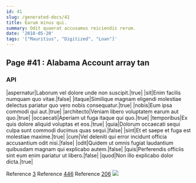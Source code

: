 ```yaml
---
id: 41
slug: /generated-docs/41
title: Earum minus qui.
summary: Odit quaerat accusamus reiciendis rerum.
date: '2018-05-20'
tags: '["Mauritius", "Digitized", "Loan"]'
---
```

<Partial />

## Page #41 : Alabama Account array tan
### API

|aspernatur|Laborum vel dolore unde non suscipit.|true|
|sit|Enim facilis numquam quo vitae.|false|
|itaque|Similique magnam eligendi molestiae delectus pariatur quo vero nobis consequatur.|true|
|nobis|Eum ipsa commodi qui aut.|true|
|architecto|Veniam libero voluptatem earum aut quo.|true|
|occaecati|Aperiam ut fuga itaque qui quo.|true|
|temporibus|Ex quis dolore aliquid voluptas et eos.|true|
|quia|Dolorum occaecati sequi culpa sunt commodi ducimus quas sequi.|false|
|sint|Et et saepe et fuga est molestiae maxime.|true|
|cum|Vel deleniti qui error incidunt officia accusantium odit nisi.|false|
|odit|Quidem ut omnis fugiat laudantium quibusdam magnam qui explicabo autem.|false|
|quis|Perferendis officiis sint eum enim pariatur ut libero.|false|
|quod|Non illo explicabo dolor dicta.|true|

Reference [3](/generated-docs/3)
Reference [446](/generated-docs/446)
Reference [206](/generated-docs/206)
![](/assets/cats-3.jpg)


